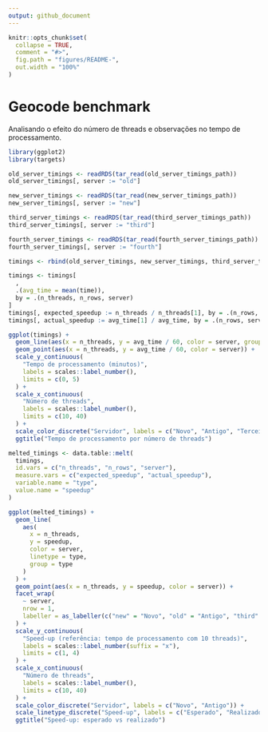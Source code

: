 ```yaml
---
output: github_document
---
```

  
```r
knitr::opts_chunk$set(
  collapse = TRUE,
  comment = "#>",
  fig.path = "figures/README-",
  out.width = "100%"
)
```

# Geocode benchmark

Analisando o efeito do número de threads e observações no tempo de
processamento.

```r
library(ggplot2)
library(targets)

old_server_timings <- readRDS(tar_read(old_server_timings_path))
old_server_timings[, server := "old"]

new_server_timings <- readRDS(tar_read(new_server_timings_path))
new_server_timings[, server := "new"]

third_server_timings <- readRDS(tar_read(third_server_timings_path))
third_server_timings[, server := "third"]

fourth_server_timings <- readRDS(tar_read(fourth_server_timings_path))
fourth_server_timings[, server := "fourth"]

timings <- rbind(old_server_timings, new_server_timings, third_server_timings, fourth_server_timings)

timings <- timings[
  ,
  .(avg_time = mean(time)),
  by = .(n_threads, n_rows, server)
]
timings[, expected_speedup := n_threads / n_threads[1], by = .(n_rows, server)]
timings[, actual_speedup := avg_time[1] / avg_time, by = .(n_rows, server)]

ggplot(timings) +
  geom_line(aes(x = n_threads, y = avg_time / 60, color = server, group = server)) +
  geom_point(aes(x = n_threads, y = avg_time / 60, color = server)) +
  scale_y_continuous(
    "Tempo de processamento (minutos)",
    labels = scales::label_number(),
    limits = c(0, 5)
  ) +
  scale_x_continuous(
    "Número de threads",
    labels = scales::label_number(),
    limits = c(10, 40)
  ) +
  scale_color_discrete("Servidor", labels = c("Novo", "Antigo", "Terceiro", "Quarto")) +
  ggtitle("Tempo de processamento por número de threads")

melted_timings <- data.table::melt(
  timings,
  id.vars = c("n_threads", "n_rows", "server"),
  measure.vars = c("expected_speedup", "actual_speedup"),
  variable.name = "type",
  value.name = "speedup"
)

ggplot(melted_timings) +
  geom_line(
    aes(
      x = n_threads,
      y = speedup,
      color = server,
      linetype = type,
      group = type
    )
  ) +
  geom_point(aes(x = n_threads, y = speedup, color = server)) +
  facet_wrap(
    ~ server,
    nrow = 1,
    labeller = as_labeller(c("new" = "Novo", "old" = "Antigo", "third" = "Terceiro", "fourth" = "Quarto"))
  ) +
  scale_y_continuous(
    "Speed-up (referência: tempo de processamento com 10 threads)",
    labels = scales::label_number(suffix = "x"),
    limits = c(1, 4)
  ) +
  scale_x_continuous(
    "Número de threads",
    labels = scales::label_number(),
    limits = c(10, 40)
  ) +
  scale_color_discrete("Servidor", labels = c("Novo", "Antigo")) +
  scale_linetype_discrete("Speed-up", labels = c("Esperado", "Realizado")) +
  ggtitle("Speed-up: esperado vs realizado")
```
